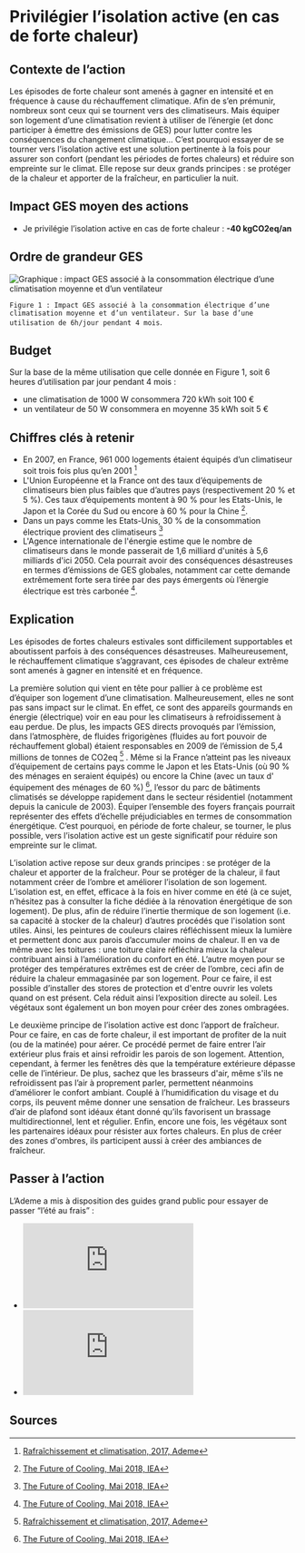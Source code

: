 # Privilégier l’isolation active (en cas de forte chaleur)

## Contexte de l’action

Les épisodes de forte chaleur sont amenés à gagner en intensité et en fréquence à cause du réchauffement climatique. Afin de s’en prémunir, nombreux sont ceux qui se tournent vers des climatiseurs. Mais équiper son logement d’une climatisation revient à utiliser de l’énergie (et donc participer à émettre des émissions de GES) pour lutter contre les conséquences du changement climatique… C’est pourquoi essayer de se tourner vers l’isolation active est une solution pertinente à la fois pour assurer son confort (pendant les périodes de fortes chaleurs) et réduire son empreinte sur le climat. Elle repose sur deux grands principes : se protéger de la chaleur et apporter de la fraîcheur, en particulier la nuit.

## Impact GES moyen des actions

- Je privilégie l’isolation active en cas de forte chaleur : **-40 kgCO2eq/an**

## Ordre de grandeur GES

![Graphique : impact GES associé à la consommation électrique d’une climatisation moyenne et d’un ventilateur](/images/actions/climatisation-fig1.jpg)

`Figure 1 : Impact GES associé à la consommation électrique d’une climatisation moyenne et d’un ventilateur. Sur la base d’une utilisation de 6h/jour pendant 4 mois`.

## Budget

Sur la base de la même utilisation que celle donnée en Figure 1, soit 6 heures d’utilisation par jour pendant 4 mois :

- une climatisation de 1000 W consommera 720 kWh soit 100 €
- un ventilateur de 50 W consommera en moyenne 35 kWh soit 5 €

## Chiffres clés à retenir

- En 2007, en France, 961 000 logements étaient équipés d’un climatiseur soit trois fois plus qu’en 2001 [^2]
- L'Union Européenne et la France ont des taux d’équipements de climatiseurs bien plus faibles que d’autres pays (respectivement 20 % et 5 %). Ces taux d’équipements montent à 90 % pour les Etats-Unis, le Japon et la Corée du Sud ou encore à 60 % pour la Chine [^3].
- Dans un pays comme les Etats-Unis, 30 % de la consommation électrique provient des climatiseurs [^3]
- L'Agence internationale de l'énergie estime que le nombre de climatiseurs dans le monde passerait de 1,6 milliard d'unités à 5,6 milliards d'ici 2050. Cela pourrait avoir des conséquences désastreuses en termes d’émissions de GES globales, notamment car cette demande extrêmement forte sera tirée par des pays émergents où l’énergie électrique est très carbonée [^3].

## Explication

Les épisodes de fortes chaleurs estivales sont difficilement supportables et aboutissent parfois à des conséquences désastreuses. Malheureusement, le réchauffement climatique s’aggravant, ces épisodes de chaleur extrême sont amenés à gagner en intensité et en fréquence.

La première solution qui vient en tête pour pallier à ce problème est d’équiper son logement d’une climatisation. Malheureusement, elles ne sont pas sans impact sur le climat. En effet, ce sont des appareils gourmands en énergie (électrique) voir en eau pour les climatiseurs à refroidissement à eau perdue. De plus, les impacts GES directs provoqués par l’émission, dans l’atmosphère, de fluides frigorigènes (fluides au fort pouvoir de réchauffement global) étaient responsables en 2009 de l’émission de 5,4 millions de tonnes de CO2eq [^2] . Même si la France n’atteint pas les niveaux d’équipement de certains pays comme le Japon et les Etats-Unis (où 90 % des ménages en seraient équipés) ou encore la Chine (avec un taux d' équipement des ménages de 60 %) [^3], l’essor du parc de bâtiments climatisés se développe rapidement dans le secteur résidentiel (notamment depuis la canicule de 2003). Équiper l’ensemble des foyers français pourrait représenter des effets d’échelle préjudiciables en termes de consommation énergétique. C’est pourquoi, en période de forte chaleur, se tourner, le plus possible, vers l’isolation active est un geste significatif pour réduire son empreinte sur le climat.

L’isolation active repose sur deux grands principes : se protéger de la chaleur et apporter de la fraîcheur. Pour se protéger de la chaleur, il faut notamment créer de l’ombre et améliorer l’isolation de son logement. L’isolation est, en effet, efficace à la fois en hiver comme en été (à ce sujet, n’hésitez pas à consulter la fiche dédiée à la rénovation énergétique de son logement). De plus, afin de réduire l’inertie thermique de son logement (i.e. sa capacité à stocker de la chaleur) d’autres procédés que l'isolation sont utiles. Ainsi, les peintures de couleurs claires réfléchissent mieux la lumière et permettent donc aux parois d’accumuler moins de chaleur. Il en va de même avec les toitures : une toiture claire réfléchira mieux la chaleur contribuant ainsi à l’amélioration du confort en été. L’autre moyen pour se protéger des températures extrêmes est de créer de l’ombre, ceci afin de réduire la chaleur emmagasinée par son logement. Pour ce faire, il est possible d’installer des stores de protection et d'entre ouvrir les volets quand on est présent. Cela réduit ainsi l’exposition directe au soleil. Les végétaux sont également un bon moyen pour créer des zones ombragées.

Le deuxième principe de l’isolation active est donc l’apport de fraîcheur. Pour ce faire, en cas de forte chaleur, il est important de profiter de la nuit (ou de la matinée) pour aérer. Ce procédé permet de faire entrer l’air extérieur plus frais et ainsi refroidir les parois de son logement. Attention, cependant, à fermer les fenêtres dès que la température extérieure dépasse celle de l’intérieur. De plus, sachez que les brasseurs d'air, même s'ils ne refroidissent pas l’air à proprement parler, permettent néanmoins d’améliorer le confort ambiant. Couplé à l’humidification du visage et du corps, ils peuvent même donner une sensation de fraîcheur. Les brasseurs d’air de plafond sont idéaux étant donné qu’ils favorisent un brassage multidirectionnel, lent et régulier. Enfin, encore une fois, les végétaux sont les partenaires idéaux pour résister aux fortes chaleurs. En plus de créer des zones d'ombres, ils participent aussi à créer des ambiances de fraîcheur.

## Passer à l’action

L’Ademe a mis à disposition des guides grand public pour essayer de passer “l’été au frais” :

- ![Chaud dehors,frais dedans](https://www.ademe.fr/sites/default/files/assets/documents/guide-pratique-chaud-dehors-frais-dedans.pdf)
- ![Éco-responsable au bureau](https://www.ademe.fr/sites/default/files/assets/documents/guide-pratique-ecoresponsable-au-bureau.pdf)

## Sources

[^1]: [Isoler sa maison, Septembre 2018, Ademe](https://librairie.ademe.fr/cadic/2047/guide-pratique-isoler-sa-maison.pdf?modal=false)
[^2]: [Rafraîchissement et climatisation, 2017, Ademe](https://www.ademe.fr/expertises/batiment/passer-a-laction/elements-dequipement/rafraichissement-climatisation)
[^3]: [The Future of Cooling, Mai 2018, IEA](https://www.iea.org/reports/the-future-of-cooling)
